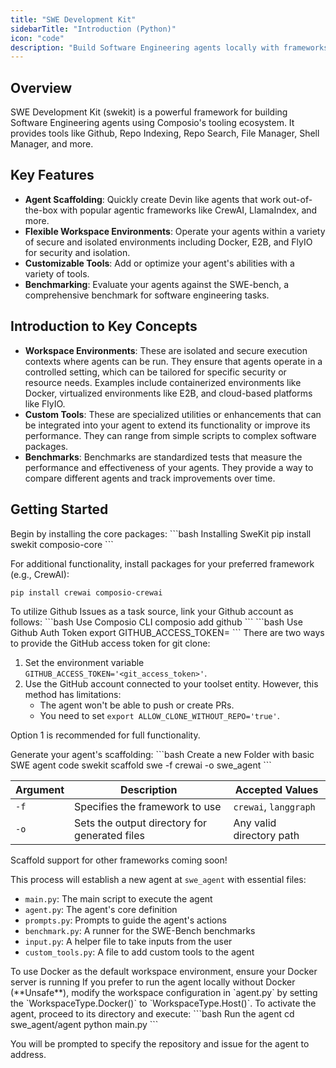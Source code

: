 ```yaml
---
title: "SWE Development Kit"
sidebarTitle: "Introduction (Python)"
icon: "code"
description: "Build Software Engineering agents locally with frameworks and tools of your choice"
---
```


## Overview

SWE Development Kit (swekit) is a powerful framework for building Software Engineering agents using Composio's tooling ecosystem. 
It provides tools like Github, Repo Indexing, Repo Search, File Manager, Shell Manager, and more.

## Key Features

- **Agent Scaffolding**: Quickly create Devin like agents that work out-of-the-box with popular agentic frameworks like CrewAI, LlamaIndex, and more.
- **Flexible Workspace Environments**: Operate your agents within a variety of secure and isolated environments including Docker, E2B, and FlyIO for security and isolation.
- **Customizable Tools**: Add or optimize your agent's abilities with a variety of tools.
- **Benchmarking**: Evaluate your agents against the SWE-bench, a comprehensive benchmark for software engineering tasks.

## Introduction to Key Concepts

- **Workspace Environments**: These are isolated and secure execution contexts where agents can be run. They ensure that agents operate in a controlled setting, which can be tailored for specific security or resource needs. Examples include containerized environments like Docker, virtualized environments like E2B, and cloud-based platforms like FlyIO.
- **Custom Tools**: These are specialized utilities or enhancements that can be integrated into your agent to extend its functionality or improve its performance. They can range from simple scripts to complex software packages.
- **Benchmarks**: Benchmarks are standardized tests that measure the performance and effectiveness of your agents. They provide a way to compare different agents and track improvements over time.

## Getting Started

<Steps>
<Step title="Installation">
  Begin by installing the core packages:
  <CodeGroup>
  ```bash Installing SweKit
  pip install swekit composio-core
  ```
  </CodeGroup>
  
  For additional functionality, install packages for your preferred framework (e.g., CrewAI):
  <CodeGroup>
  ```bash Installing CrewAI and Composio CrewAI Plugin
  pip install crewai composio-crewai
  ```
  </CodeGroup>
</Step>

<Step title="Connect your Github Account">
  To utilize Github Issues as a task source, link your Github account as follows:
  <Tabs>
  <Tab title="Composio CLI">
  <CodeGroup>
  ```bash Use Composio CLI
  composio add github
  ```
  </CodeGroup>
  </Tab>
  <Tab title="Locally using Github Auth Token">
  <CodeGroup>
  ```bash Use Github Auth Token
  export GITHUB_ACCESS_TOKEN=<your_token>
  ```
  </CodeGroup>
  </Tab>
  </Tabs>

  <Note>
  There are two ways to provide the GitHub access token for git clone:

  1. Set the environment variable `GITHUB_ACCESS_TOKEN='<git_access_token>'`.
  2. Use the GitHub account connected to your toolset entity. However, this method has limitations:
     - The agent won't be able to push or create PRs.
     - You need to set `export ALLOW_CLONE_WITHOUT_REPO='true'`.

  Option 1 is recommended for full functionality.
  </Note>
</Step>

<Step title="Create a New Agent">
  Generate your agent's scaffolding:
  <CodeGroup>
  ```bash Create a new Folder with basic SWE agent code
  swekit scaffold swe -f crewai -o swe_agent
  ```
  </CodeGroup>

| Argument | Description                           | Accepted Values |
| -------- | ------------------------------------- | --------------- |
| `-f`     | Specifies the framework to use | `crewai`, `langgraph` |
| `-o`     | Sets the output directory for generated files | Any valid directory path |

  <Note>
  Scaffold support for other frameworks coming soon!
  </Note>

  
  This process will establish a new agent at `swe_agent` with essential files:
  - `main.py`: The main script to execute the agent
  - `agent.py`: The agent's core definition
  - `prompts.py`: Prompts to guide the agent's actions
  - `benchmark.py`: A runner for the SWE-Bench benchmarks
  - `input.py`: A helper file to take inputs from the user
  - `custom_tools.py`: A file to add custom tools to the agent

</Step>


<Step title="Start Docker Server">
  <Warning>
  To use Docker as the default workspace environment, ensure your Docker server is running
  </Warning>
    If you prefer to run the agent locally without Docker (**Unsafe**), modify the workspace configuration in `agent.py` by setting the `WorkspaceType.Docker()` to `WorkspaceType.Host()`.
</Step>


<Step title="Run the Agent">
  To activate the agent, proceed to its directory and execute:
  <CodeGroup>
  ```bash Run the agent
  cd swe_agent/agent
  python main.py
  ```
  </CodeGroup>
  
  You will be prompted to specify the repository and issue for the agent to address.
</Step>
</Steps>